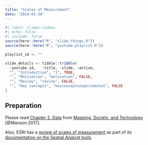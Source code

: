 ```yaml
---
title: "Scales of Measurement"
date: "2024-01-30"
---
```


```r
#| label: slides-videos
#| echo: false
#| include: false
source(here::here("R", "slide-things.R"))
source(here::here("R", "youtube-playlist.R"))

playlist_id <- ""

slide_details <- tibble::tribble(
  ~youtube_id,   ~title, ~slide, ~active,
  "", "Introduction", "1", TRUE,
  "", "Motivation", "motivation", FALSE,
  "", "Review", "review", FALSE,
  "", "Key concepts", "keyconceptsexperimental", FALSE
)
```

## Preparation
Please read [Chapter 2. Data](https://open.lib.umn.edu/mapping/chapter/2-data/){target="_blank"} from [Mapping, Society, and Technology](https://open.lib.umn.edu/mapping/){target="_blank"} [@Manson:2017].

Also, ESRI has a [review of scales of measurement](https://pro.arcgis.com/en/pro-app/latest/help/analysis/spatial-analyst/performing-analysis/values-and-what-they-represent.htm){target="_blank"} as part of its [documentation on the Spatial Analyst tools](https://pro.arcgis.com/en/pro-app/latest/help/analysis/spatial-analyst/basics/what-is-the-spatial-analyst-extension.htm){target="_blank"}.

<!-- ## Content -->

<!-- - Spheroids, Ellipsoids, and Geoids (Oh My!) -->
<!-- - Projecting Earth -->
<!-- - Scale -->
<!-- - Geodatabases (and friends!) -->

<!-- ## Slides -->

<!-- The slides for today are available online as an HTML file. Use the buttons below to open the slides either as an interactive website or as a static PDF (for printing or storing for later). You can also click in the slides below and navigate through them with your left and right arrow keys. -->

<!-- ```{r show-slide-tabs, echo=FALSE, results="asis"} -->
<!-- slide_buttons("/slides/02-slides") -->
<!-- # slide_tabs(slide_details, "/slides/01-slides.html") -->
<!-- ``` -->

<!-- ```{r show-slides-xaringan, echo=FALSE} -->
<!-- xaringanExtra::embed_xaringan( -->
<!--   url = "/slides/02-slides.html", -->
<!--   ratio = "16:9" -->
<!-- ) -->
<!-- ``` -->

<!-- :::{.callout-tip} -->
<!-- **Fun fact**: If you type <kbd>?</kbd> (or <kbd>shift</kbd> + <kbd>/</kbd>) while going through the slides, you can see a list of slide-specific commands. -->
<!-- ::: -->
